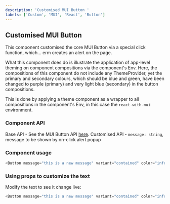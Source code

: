 ```yaml
---
description: 'Customised MUI Button '
labels: ['Custom', 'MUI', 'React', 'Button']
---
```



## Customised MUI Button

This component customised the core MUI Button via a special click function, which... erm creates an alert on the page.

What this component does do is illustrate the application of app-level theming on component compositions via the component's Env. Here, the compositions of this 
component do not include any ThemeProvider, yet the primary and secondary colours, which should be blue and green, have been changed to purple (primary) and very light blue (secondary)
in the button compositions.

This is done by applying a theme component as a wrapper to all compositions in the component's Env, in this case the `react-with-mui` environment.

### Component API

Base API - See the MUI Button API [here](https://mui.com/api/button/#props).
Customised API - `message: string`, message to be shown by on-click alert popup 

### Component usage
```js
<Button message="this is a new message" variant="contained" color="info"/>
```

### Using props to customize the text

Modify the text to see it change live:
```js live
<Button message="this is a new message" variant="contained" color="info"/>
```
